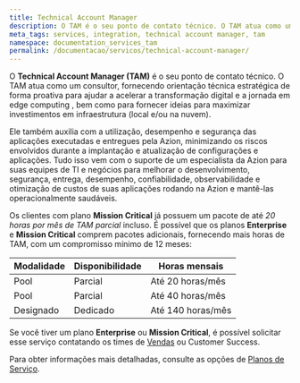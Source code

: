 ```yaml
---
title: Technical Account Manager
description: O TAM é o seu ponto de contato técnico. O TAM atua como um consultor, fornecendo orientação técnica estratégica de forma proativa para ajudar a acelerar a transformação digital e a jornada em edge computing e fornecer ideias para maximizar investimentos em infraestrutura (local e/ou na nuvem).
meta_tags: services, integration, technical account manager, tam
namespace: documentation_services_tam
permalink: /documentacao/servicos/technical-account-manager/
---
```


O **Technical Account Manager (TAM)** é o seu ponto de contato técnico. O TAM atua como um consultor, fornecendo orientação técnica estratégica de forma proativa para ajudar a acelerar a transformação digital e a jornada em edge computing , bem como para fornecer ideias para maximizar investimentos em infraestrutura (local e/ou na nuvem).

Ele também auxilia com a utilização, desempenho e segurança das aplicações executadas e entregues pela Azion, minimizando os riscos envolvidos durante a implantação e atualização de configurações e aplicações. Tudo isso vem com o suporte de um especialista da Azion para suas equipes de TI e negócios para melhorar o desenvolvimento, segurança, entrega, desempenho, confiabilidade, observabilidade e otimização de custos de suas aplicações rodando na Azion e mantê-las operacionalmente saudáveis.

Os clientes com plano **Mission Critical** já possuem um pacote de até *20 horas por mês de TAM parcial* incluso. É possível que os planos **Enterprise** e **Mission Critical** comprem pacotes adicionais, fornecendo mais horas de TAM, com um compromisso mínimo de 12 meses:

| Modalidade | Disponibilidade | Horas mensais |
| ---------- | --------------- | ------------- |
| Pool | Parcial | Até 20 horas/mês |
| Pool | Parcial | Até 40 horas/mês |
| Designado | Dedicado | Até 140 horas/mês |

Se você tiver um plano **Enterprise** ou **Mission Critical**, é possível solicitar esse serviço contatando os times de [Vendas](https://www.azion.com/pt-br/contate-vendas/) ou Customer Success. 

Para obter informações mais detalhadas, consulte as opções de [Planos de Serviço](https://www.azion.com/pt-br/precos/#planos).
